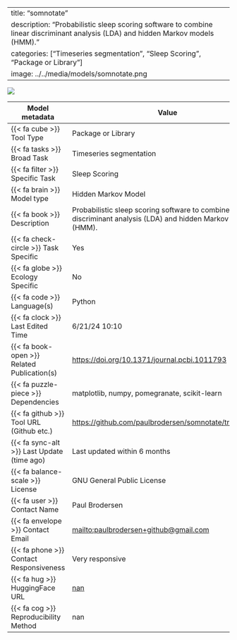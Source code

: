 
---
title: "somnotate"
description: "Probabilistic sleep scoring software to combine linear discriminant analysis (LDA) and hidden Markov models (HMM)."
categories: ["Timeseries segmentation", "Sleep Scoring", "Package or Library"]
image: ../../media/models/somnotate.png
---

![](../../media/models/somnotate.png){.custom_image}

| Model metadata             | Value                               |
|----------------------------|------------------------------------|
| {{< fa cube >}} Tool Type | [Package or Library]{.tool_type .tool_type_pkglib} |
| {{< fa tasks >}} Broad Task | Timeseries segmentation |
| {{< fa filter >}} Specific Task | Sleep Scoring |
| {{< fa brain >}} Model type | Hidden Markov Model |
| {{< fa book >}} Description | Probabilistic sleep scoring software to combine linear discriminant analysis (LDA) and hidden Markov models (HMM). |
| {{< fa check-circle >}} Task Specific | Yes |
| {{< fa globe >}} Ecology Specific | No |
| {{< fa code >}} Language(s) | Python |
| {{< fa clock >}} Last Edited Time | 6/21/24 10:10 |
| {{< fa book-open >}} Related Publication(s) | [https://doi.org/10.1371/journal.pcbi.1011793](https://doi.org/10.1371/journal.pcbi.1011793) |
| {{< fa puzzle-piece >}} Dependencies | matplotlib, numpy, pomegranate, scikit-learn |
| {{< fa github >}} Tool URL (Github etc.) | [https://github.com/paulbrodersen/somnotate/tree/master](https://github.com/paulbrodersen/somnotate/tree/master) |
| {{< fa sync-alt >}} Last Update (time ago) | Last updated within 6 months |
| {{< fa balance-scale >}} License | GNU General Public License |
| {{< fa user >}} Contact Name | Paul Brodersen |
| {{< fa envelope >}} Contact Email | [mailto:paulbrodersen+github@gmail.com](mailto:paulbrodersen+github@gmail.com) |
| {{< fa phone >}} Contact Responsiveness | Very responsive |
| {{< fa hug >}} HuggingFace URL | [nan](nan) |
| {{< fa cog >}} Reproducibility Method | nan |
